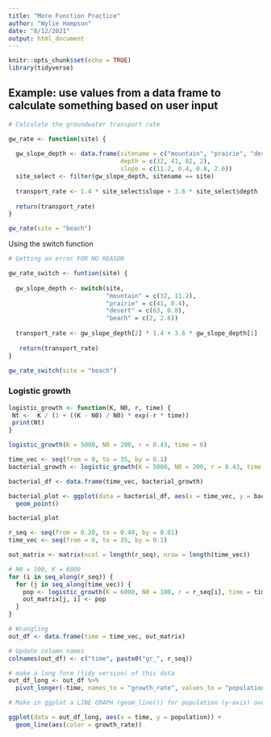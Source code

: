 ```yaml
---
title: "More Function Practice"
author: "Wylie Hampson"
date: "8/12/2021"
output: html_document
---
```


```r
knitr::opts_chunk$set(echo = TRUE)
library(tidyverse)
```

## Example: use values from a data frame to calculate something based on user input

```r
# Calculate the groundwater transport rate

gw_rate <- function(site) {
  
  gw_slope_depth <- data.frame(sitename = c("mountain", "prairie", "desert", "beach"), 
                               depth = c(32, 41, 62, 2),
                               slope = c(11.2, 0.4, 0.8, 2.6))
  site_select <- filter(gw_slope_depth, sitename == site)
  
  transport_rate <- 1.4 * site_select$slope + 3.6 * site_select$depth
  
  return(transport_rate)
}

gw_rate(site = "beach")

```

Using the switch function

```r
# Getting an error FOR NO REASON

gw_rate_switch <- funtion(site) {
  
  gw_slope_depth <- switch(site, 
                           "mountain" = c(32, 11.2),
                           "prairie" = c(41, 0.4),
                           "desert" = c(63, 0.8),
                           "beach" = c(2, 2.6))
  
  transport_rate <- gw_slope_depth[2] * 1.4 + 3.6 * gw_slope_depth[1]
 
   return(transport_rate)
}

gw_rate_switch(site = "beach")
```

### Logistic growth

```r

logistic_growth <- function(K, N0, r, time) {
 Nt <-  K / (1 + ((K - N0) / N0) * exp(-r * time))
 print(Nt)
}

logistic_growth(K = 5000, N0 = 200, r = 0.43, time = 6)

time_vec <- seq(from = 0, to = 35, by = 0.1)
bacterial_growth <- logistic_growth(K = 5000, N0 = 200, r = 0.43, time = time_vec)

bacterial_df <- data.frame(time_vec, bacterial_growth)

bacterial_plot <- ggplot(data = bacterial_df, aes(x = time_vec, y = bacterial_growth)) +
  geom_point()

bacterial_plot

```

```r
r_seq <- seq(from = 0.20, to = 0.40, by = 0.01)
time_vec <- seq(from = 0, to = 35, by = 0.1)

out_matrix <- matrix(ncol = length(r_seq), nrow = length(time_vec))

# N0 = 100, K = 6000
for (i in seq_along(r_seq)) {
  for (j in seq_along(time_vec)) {
    pop <- logistic_growth(K = 6000, N0 = 100, r = r_seq[i], time = time_vec[j])
    out_matrix[j, i] <- pop
  }
}

# Wrangling
out_df <- data.frame(time = time_vec, out_matrix)

# Update column names
colnames(out_df) <- c("time", paste0("gr_", r_seq))

# make a long form (tidy version) of this data
out_df_long <- out_df %>% 
  pivot_longer(-time, names_to = "growth_rate", values_to = "population")

# Make in ggplot a LINE GRAPH (geom_line()) for population (y-axis) over time (x-axis) with color depending on the growth rate

ggplot(data = out_df_long, aes(x = time, y = population)) +
  geom_line(aes(color = growth_rate))

```







